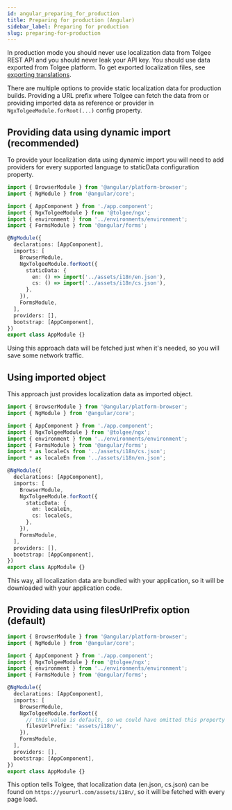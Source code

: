 ```yaml
---
id: angular_preparing_for_production
title: Preparing for production (Angular)
sidebar_label: Preparing for production
slug: preparing-for-production
---
```


In production mode you should never use localization data from Tolgee REST API and you should never leak your API key.
You should use data exported from Tolgee platform.
To get exported localization files, see [exporting translations](platform/exporting_translations.mdx).

There are multiple options to provide static localization data for production builds. Providing a URL prefix where Tolgee can
fetch the data from or providing imported data as reference or provider in `NgxTolgeeModule.forRoot(...)` config property.

## Providing data using dynamic import (recommended)

To provide your localization data using dynamic import you will need to add providers for every supported language
to staticData configuration property.

```typescript jsx title="src/app/app.module.ts"
import { BrowserModule } from '@angular/platform-browser';
import { NgModule } from '@angular/core';

import { AppComponent } from './app.component';
import { NgxTolgeeModule } from '@tolgee/ngx';
import { environment } from '../environments/environment';
import { FormsModule } from '@angular/forms';

@NgModule({
  declarations: [AppComponent],
  imports: [
    BrowserModule,
    NgxTolgeeModule.forRoot({
      staticData: {
        en: () => import('../assets/i18n/en.json'),
        cs: () => import('../assets/i18n/cs.json'),
      },
    }),
    FormsModule,
  ],
  providers: [],
  bootstrap: [AppComponent],
})
export class AppModule {}
```

Using this approach data will be fetched just when it's needed, so you will save some network traffic.

## Using imported object

This approach just provides localization data as imported object.

```typescript jsx title="src/app/app.module.ts"
import { BrowserModule } from '@angular/platform-browser';
import { NgModule } from '@angular/core';

import { AppComponent } from './app.component';
import { NgxTolgeeModule } from '@tolgee/ngx';
import { environment } from '../environments/environment';
import { FormsModule } from '@angular/forms';
import * as localeCs from '../assets/i18n/cs.json';
import * as localeEn from '../assets/i18n/en.json';

@NgModule({
  declarations: [AppComponent],
  imports: [
    BrowserModule,
    NgxTolgeeModule.forRoot({
      staticData: {
        en: localeEn,
        cs: localeCs,
      },
    }),
    FormsModule,
  ],
  providers: [],
  bootstrap: [AppComponent],
})
export class AppModule {}
```

This way, all localization data are bundled with your application, so it will be downloaded with your application code.

## Providing data using filesUrlPrefix option (default)

```typescript jsx title="src/app/app.module.ts"
import { BrowserModule } from '@angular/platform-browser';
import { NgModule } from '@angular/core';

import { AppComponent } from './app.component';
import { NgxTolgeeModule } from '@tolgee/ngx';
import { environment } from '../environments/environment';
import { FormsModule } from '@angular/forms';

@NgModule({
  declarations: [AppComponent],
  imports: [
    BrowserModule,
    NgxTolgeeModule.forRoot({
      // this value is default, so we could have omitted this property
      filesUrlPrefix: 'assets/i18n/',
    }),
    FormsModule,
  ],
  providers: [],
  bootstrap: [AppComponent],
})
export class AppModule {}
```

This option tells Tolgee, that localization data (en.json, cs.json) can be found on `https://yoururl.com/assets/i18n/`,
so it will be fetched with every page load.
